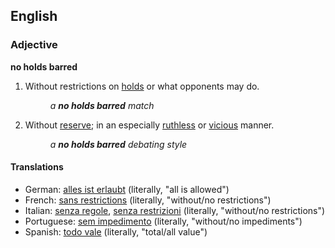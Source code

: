 {{also|no-holds-barred}}
==English==

===Adjective===
'''no holds barred'''

# {{wrestling}} Without restrictions on [[hold]]s or what opponents may do.
#: ''a '''no holds barred''' match''
# {{idiomatic}} Without [[reserve]]; in an especially [[ruthless]] or [[vicious]] manner.
#: ''a '''no holds barred''' debating style''

====Translations====
{{trans-top|in wrestling: without restrictions on holds or what opponents may do}}
{{trans-mid}}
{{trans-bottom}}

{{trans-top|idiomatic: without reserve; in an especially ruthless or vicious manner}}
{{trans-mid}}
{{trans-bottom}}

{{checktrans-top}}
* German: [[alles ist erlaubt]] (literally, "all is allowed")
* French: [[sans restrictions]] (literally, "without/no restrictions")
* Italian: [[senza regole]], [[senza restrizioni]] (literally, "without/no restrictions")
* Portuguese: [[sem impedimento]]  (literally, "without/no impediments")
* Spanish: [[todo vale]] (literally, "total/all value") <!-- no: "everything is valid" -->
{{checktrans-bottom}}